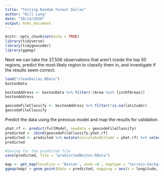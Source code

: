 ```yaml
---
title: "Testing Random Forest Dallas"
author: "Bill Lang"
date: "10/14/2020"
output: html_document
---
```


```r
knitr::opts_chunk$set(echo = TRUE)
library(tidyverse)
library(tidygeocoder)
library(ggmap)
```


Next we can take the 37,506 observations that aren't inside the top 50 regions, predict the most likely region to classify them in, and investigate if the results seem correct.

```r
load("cleanDallas.RData")
bostonData
```

```r
bostonAddress <- bostonData %>% filter(!(Area %in% listOfAreas))
bostonAddress 
```

```r
geocodeFileClassify <- bostonAddress %>% filter(!is.na(latitude))
geocodeFileClassify
```

Predict the data using the previous model and map the results for validation. 

```r
yhat.rf <- predict(fullModel, newdata = geocodeFileClassify)
predicted <- cbind(geocodeFileClassify,yhat.rf)
predicted <- predicted %>% mutate(calculatedColumn = yhat.rf) %>% select(-yhat.rf)
predicted

#Saving for the predicted file
save(predicted, file = "predicctedBoston.RData")
```


```r
map <- get_map(location = 'Boston', zoom =8 , maptype = "terrain-background", source = 'google', color = 'color')
ggmap(map) + geom_point(data = predicted, mapping = aes(x = longitude, y = latitude, color = factor(yhat.rf)), size = 1)+ theme(legend.position = "none")
```







